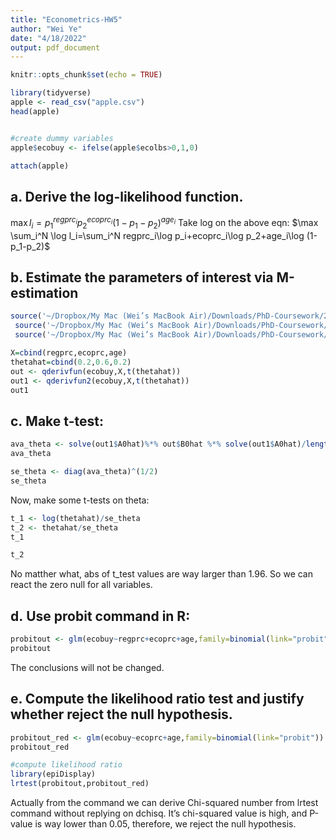 ```yaml
---
title: "Econometrics-HW5"
author: "Wei Ye"
date: "4/18/2022"
output: pdf_document
---
```


```r
knitr::opts_chunk$set(echo = TRUE)
```

```r
library(tidyverse)
apple <- read_csv("apple.csv")
head(apple)


#create dummy variables
apple$ecobuy <- ifelse(apple$ecolbs>0,1,0)

attach(apple)
```
## a. Derive the log-likelihood function.

$\max l_i=p_1^{regprc_i}p_2^{ecoprc_i}(1-p_1-p_2)^{age_i}$
Take log on the above eqn:
$\max \sum_i^N \log l_i=\sum_i^N regprc_i\log p_i+ecoprc_i\log p_2+age_i\log (1-p_1-p_2)$


## b. Estimate the parameters of interest via M-estimation
```r
source('~/Dropbox/My Mac (Wei’s MacBook Air)/Downloads/PhD-Coursework/22Spring/Econometrics/My_solution_to _hw/HW5/qfunction.R', encoding = 'UTF-8')
 source('~/Dropbox/My Mac (Wei’s MacBook Air)/Downloads/PhD-Coursework/22Spring/Econometrics/My_solution_to _hw/HW5/qderivfun.R', encoding = 'UTF-8')
 source('~/Dropbox/My Mac (Wei’s MacBook Air)/Downloads/PhD-Coursework/22Spring/Econometrics/My_solution_to _hw/HW5/qderivfun2.R', encoding = 'UTF-8')
```

```r
X=cbind(regprc,ecoprc,age)
thetahat=cbind(0.2,0.6,0.2)
out <- qderivfun(ecobuy,X,t(thetahat))
out1 <- qderivfun2(ecobuy,X,t(thetahat))
out1
```


## c. Make t-test:
```r
ava_theta <- solve(out1$A0hat)%*% out$B0hat %*% solve(out1$A0hat)/length(ecobuy)
ava_theta
```

```r
se_theta <- diag(ava_theta)^(1/2)
se_theta
```
Now, make some t-tests on theta:
```r
t_1 <- log(thetahat)/se_theta
t_2 <- thetahat/se_theta
t_1
```
```r
t_2
```
No matther what, abs of t_test values are way larger than 1.96. So we can react the zero null for all variables.


## d. Use probit command in R:
```r
probitout <- glm(ecobuy~regprc+ecoprc+age,family=binomial(link="probit"))
probitout
```
The conclusions will not be changed.

## e. Compute the likelihood ratio test and justify whether reject the null hypothesis.
```r
probitout_red <- glm(ecobuy~ecoprc+age,family=binomial(link="probit"))
probitout_red
```

```r
#compute likelihood ratio
library(epiDisplay)
lrtest(probitout,probitout_red)
```
Actually from the command we can derive Chi-squared number from lrtest command without replying on dchisq. It's chi-squared value is high, and P-value is way lower than 0.05, therefore, we reject the null hypothesis.


